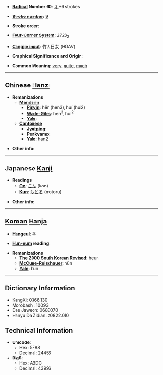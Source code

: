 * '''[[Wiktionary:Chinese radical index| Radical]] Number 60''': [[Wiktionary:Chinese radical index 彳|彳]]+6 strokes

* '''[[Wiktionary:Chinese total strokes index|Stroke number]]''': [[Wiktionary:Chinese total strokes index 9|9]]

* '''Stroke order''': 

* '''[[Wiktionary:Chinese four corner index|Four-Corner System]]''': 2723<sub>2</sub>

* '''[[Wiktionary:Chinese Cangjie index|Cangjie input]]''': 竹人日女 (HOAV)

* '''Graphical Significance and Origin''': 

* '''Common Meaning''': [[very]], [[quite]], [[much]]

----

== Chinese [[Hanzi]] ==

* '''Romanizations'''
** '''[[Mandarin]]'''
*** '''[[Pinyin]]''': hěn (hen3), huí (hui2)
*** '''[[Wade-Giles]]''': hen<sup>3</sup>, hui<sup>2</sup>
*** '''[[Yale]]''': 
** '''[[Cantonese]]'''
*** '''[[Jyutping]]''':
*** '''[[Penkyamp]]''': 
*** '''[[Yale]]''': han2

* '''Other info''': 

----

== Japanese [[Kanji]] ==

* '''Readings'''
** '''[[On]]''': [[こん]] (kon)
** '''[[Kun]]''': [[もとる]] (motoru)

* '''Other info''':  

----

== [[Korean]] [[Hanja]] ==

* '''[[Hangeul]]''': 흔

* '''[[Hun-eum]] reading''': 

* '''Romanizations'''
** '''[[The 2000 South Korean Revised Romanization|The 2000 South Korean Revised]]''': heun
** '''[[McCune-Reischauer]]''': hŭn
** '''[[Yale]]''': hun

----

== Dictionary Information ==

* KangXi: 0366.130
* Morobashi: 10093
* Dae Jaweon: 0687.070
* Hanyu Da Zidian: 20822.010

== Technical Information ==

* '''Unicode''':
** Hex: 5F88
** Decimal: 24456
* '''Big5''':
** Hex: ABDC
** Decimal: 43996
